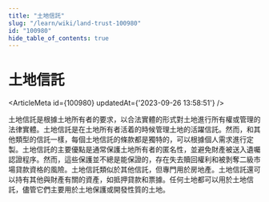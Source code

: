 ```yaml
---
title: "土地信託"
slug: "/learn/wiki/land-trust-100980"
id: "100980"
hide_table_of_contents: true
---
```



# 土地信託

<ArticleMeta id={100980} updatedAt={'2023-09-26 13:58:51'} />
<div className='border-solid border-b border-t-0 my-4 border-[var(--ifm-color-gray-300)]' />

土地信託是根據土地所有者的要求，以合法實體的形式對土地進行所有權或管理的法律實體。土地信託是在土地所有者活着的時候管理土地的活躍信託。然而，和其他類型的信託一樣，每個土地信託的條款都是獨特的，可以根據個人需求進行定製。土地信託的主要優點是通常保護土地所有者的匿名性，並避免財產被送入遺囑認證程序。然而，這些保護並不總是能保證的，存在失去贖回權利和被剝奪二級市場貸款資格的風險。土地信託類似於其他信託，但專門用於房地產。土地信託還可以持有其他與財產有關的資產，如抵押貸款和票據。任何土地都可以用於土地信託，儘管它們主要用於土地保護或開發性質的土地。
